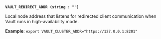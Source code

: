 <a id="global-vault_redirect_addr" />

**`VAULT_REDIRECT_ADDR (string : "")`**

Local node address that listens for redirected client communication when Vault
runs in high-availability mode.

**Example**: `export VAULT_CLUSTER_ADDR="https://127.0.0.1:8201"`

